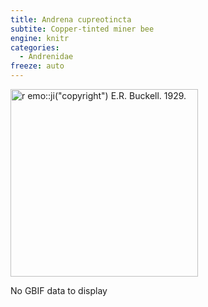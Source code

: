 ```yaml
---
title: Andrena cupreotincta
subtite: Copper-tinted miner bee
engine: knitr
categories:
  - Andrenidae
freeze: auto
---
```

[![`r emo::ji("copyright")` E.R. Buckell. 1929.](https://www.zoology.ubc.ca/entomology/main/Hymenoptera/Andrenidae/Andrena%20cyanophila%20(3lateral).jpg){height=300}](https://www.zoology.ubc.ca/entomology/main/Hymenoptera/Andrenidae/Andrena%20cupreotincta%20(3lateral).jpg)

No GBIF data to display
